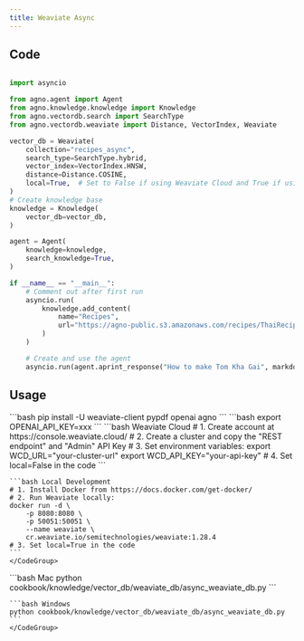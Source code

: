 ```yaml
---
title: Weaviate Async
---
```


## Code

```python cookbook/knowledge/vector_db/weaviate_db/async_weaviate_db.py

import asyncio

from agno.agent import Agent
from agno.knowledge.knowledge import Knowledge
from agno.vectordb.search import SearchType
from agno.vectordb.weaviate import Distance, VectorIndex, Weaviate

vector_db = Weaviate(
    collection="recipes_async",
    search_type=SearchType.hybrid,
    vector_index=VectorIndex.HNSW,
    distance=Distance.COSINE,
    local=True,  # Set to False if using Weaviate Cloud and True if using local instance
)
# Create knowledge base
knowledge = Knowledge(
    vector_db=vector_db,
)

agent = Agent(
    knowledge=knowledge,
    search_knowledge=True,
)

if __name__ == "__main__":
    # Comment out after first run
    asyncio.run(
        knowledge.add_content(
            name="Recipes",
            url="https://agno-public.s3.amazonaws.com/recipes/ThaiRecipes.pdf",
        )
    )

    # Create and use the agent
    asyncio.run(agent.aprint_response("How to make Tom Kha Gai", markdown=True))
```

## Usage

<Steps>
  <Snippet file="create-venv-step.mdx" />

  <Step title="Install libraries">
    ```bash
    pip install -U weaviate-client pypdf openai agno
    ```
  </Step>
  <Step title="Set environment variables">
    ```bash
    export OPENAI_API_KEY=xxx
    ```
  </Step>
  <Step title="Setup Weaviate">
    <CodeGroup>
    ```bash Weaviate Cloud
    # 1. Create account at https://console.weaviate.cloud/
    # 2. Create a cluster and copy the "REST endpoint" and "Admin" API Key
    # 3. Set environment variables:
    export WCD_URL="your-cluster-url" 
    export WCD_API_KEY="your-api-key"
    # 4. Set local=False in the code
    ```

    ```bash Local Development
    # 1. Install Docker from https://docs.docker.com/get-docker/
    # 2. Run Weaviate locally:
    docker run -d \
        -p 8080:8080 \
        -p 50051:50051 \
        --name weaviate \
        cr.weaviate.io/semitechnologies/weaviate:1.28.4
    # 3. Set local=True in the code
    ```
    </CodeGroup>
  </Step>
  <Step title="Run Agent">
    <CodeGroup>
    ```bash Mac
    python cookbook/knowledge/vector_db/weaviate_db/async_weaviate_db.py
    ```

    ```bash Windows
    python cookbook/knowledge/vector_db/weaviate_db/async_weaviate_db.py
    ```
    </CodeGroup>
  </Step>
</Steps>